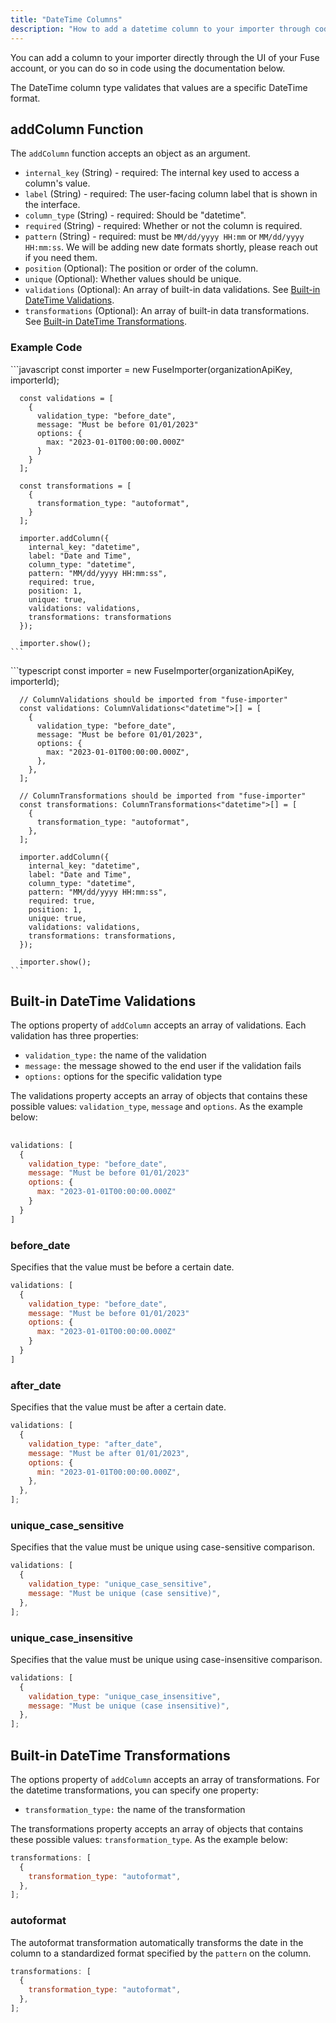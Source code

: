 ```yaml
---
title: "DateTime Columns"
description: "How to add a datetime column to your importer through code."
---
```


You can add a column to your importer directly through the UI of your Fuse account, or you can do so in code using the documentation below.

The DateTime column type validates that values are a specific DateTime format.

## addColumn Function

The `addColumn` function accepts an object as an argument.

- `internal_key` (String) - required: The internal key used to access a column's value.
- `label` (String) - required: The user-facing column label that is shown in the interface.
- `column_type` (String) - required: Should be "datetime".
- `required` (String) - required: Whether or not the column is required.
- `pattern` (String) - required: must be `MM/dd/yyyy HH:mm` or `MM/dd/yyyy HH:mm:ss`. We will be adding new date formats shortly, please reach out if you need them.
- `position` (Optional): The position or order of the column.
- `unique` (Optional): Whether values should be unique.
- `validations` (Optional): An array of built-in data validations. See [Built-in DateTime Validations](#built-in-date-validations).
- `transformations` (Optional): An array of built-in data transformations. See [Built-in DateTime Transformations](#built-in-date-validations).

### Example Code

<Tabs>
  <Tab title="JavaScript">
    ```javascript
      const importer = new FuseImporter(organizationApiKey, importerId);

      const validations = [
        {
          validation_type: "before_date",
          message: "Must be before 01/01/2023"
          options: {
            max: "2023-01-01T00:00:00.000Z"
          }
        }
      ];

      const transformations = [
        {
          transformation_type: "autoformat",
        }
      ];

      importer.addColumn({
        internal_key: "datetime",
        label: "Date and Time",
        column_type: "datetime",
        pattern: "MM/dd/yyyy HH:mm:ss",
        required: true,
        position: 1,
        unique: true,
        validations: validations,
        transformations: transformations
      });

      importer.show();
    ```

  </Tab>
  <Tab title="TypeScript">
    ```typescript
      const importer = new FuseImporter(organizationApiKey, importerId);

      // ColumnValidations should be imported from "fuse-importer"
      const validations: ColumnValidations<"datetime">[] = [
        {
          validation_type: "before_date",
          message: "Must be before 01/01/2023",
          options: {
            max: "2023-01-01T00:00:00.000Z",
          },
        },
      ];

      // ColumnTransformations should be imported from "fuse-importer"
      const transformations: ColumnTransformations<"datetime">[] = [
        {
          transformation_type: "autoformat",
        },
      ];

      importer.addColumn({
        internal_key: "datetime",
        label: "Date and Time",
        column_type: "datetime",
        pattern: "MM/dd/yyyy HH:mm:ss",
        required: true,
        position: 1,
        unique: true,
        validations: validations,
        transformations: transformations,
      });

      importer.show();
    ```

  </Tab>
</Tabs>

## Built-in DateTime Validations

The options property of `addColumn` accepts an array of validations. Each validation has three properties:

- `validation_type:` the name of the validation
- `message:` the message showed to the end user if the validation fails
- `options:` options for the specific validation type

The validations property accepts an array of objects that contains these possible values: `validation_type`, `message` and `options`. As the example below:

##

```javascript
validations: [
  {
    validation_type: "before_date",
    message: "Must be before 01/01/2023"
    options: {
      max: "2023-01-01T00:00:00.000Z"
    }
  }
]
```

### before_date

Specifies that the value must be before a certain date.

```javascript
validations: [
  {
    validation_type: "before_date",
    message: "Must be before 01/01/2023"
    options: {
      max: "2023-01-01T00:00:00.000Z"
    }
  }
]
```

### after_date

Specifies that the value must be after a certain date.

```javascript
validations: [
  {
    validation_type: "after_date",
    message: "Must be after 01/01/2023",
    options: {
      min: "2023-01-01T00:00:00.000Z",
    },
  },
];
```

### unique_case_sensitive

Specifies that the value must be unique using case-sensitive comparison.

```javascript
validations: [
  {
    validation_type: "unique_case_sensitive",
    message: "Must be unique (case sensitive)",
  },
];
```

### unique_case_insensitive

Specifies that the value must be unique using case-insensitive comparison.

```javascript
validations: [
  {
    validation_type: "unique_case_insensitive",
    message: "Must be unique (case insensitive)",
  },
];
```

## Built-in DateTime Transformations

The options property of `addColumn` accepts an array of transformations. For the datetime transformations, you can specify one property:

- `transformation_type:` the name of the transformation

The transformations property accepts an array of objects that contains these possible values: `transformation_type`. As the example below:

```javascript
transformations: [
  {
    transformation_type: "autoformat",
  },
];
```

### autoformat

The autoformat transformation automatically transforms the date in the column to a standardized format specified by the `pattern` on the column.

```javascript
transformations: [
  {
    transformation_type: "autoformat",
  },
];
```
